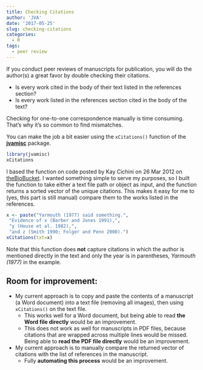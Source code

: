 ```yaml
---
title: Checking Citations
author: 'JVA'
date: '2017-05-25'
slug: checking-citations
categories:
  - R
tags:
  - peer review
---
```


If you conduct peer reviews of manuscripts for publication, you will do the author(s) a great favor by double checking their citations. 

* Is every work cited in the body of their text listed in the references section?
* Is every work listed in the references section cited in the body of the text?

Checking for one-to-one correspondence manually is time consuming.  That's why it's so common to find mismatches.

You can make the job a bit easier using the `xCitations()` function of the [**jvamisc**](https://github.com/JVAdams/jvamisc) package.

```r
library(jvamisc)
xCitations
```

I based the function on code posted by Kay Cichini on 26 Mar 2012 on [theBioBucket](http://thebiobucket.blogspot.com/2012/03/how-to-extract-citation-from-body-of.html).  I wanted something simple to serve my purposes, so I built the function to take either a text file path or object as input, and the function returns a sorted vector of the unique citations.  This makes it easy for me to (yes, this part is still manual) compare them to the works listed in the references.

```r
x <- paste("Yarmouth (1977) said something.",
 "Evidence of x (Barber and Jones 1991),",
 "y (House et al. 1982),",
 "and z (Smith 1990; Folger and Penn 2000).")
xCitations(txt=x)
```

Note that this function does **not** capture citations in which the author is mentioned directly in the text and only the year is in parentheses, *Yarmouth (1977)* in the example.

## Room for improvement:

* My current approach is to copy and paste the contents of a manuscript (a Word document) into a text file (removing all images), then using `xCitations()` on the text file. 
    * This works well for a Word document, but being able to read **the Word file directly** would be an improvement.
    * This does not work as well for manuscripts in PDF files, because citations that are wrapped across multiple lines would be missed.  Being able to **read the PDF file directly** would be an improvement.
* My current approach is to manually compare the returned vector of citations with the list of references in the manuscript.
    * Fully **automating this process** would be an improvement.
